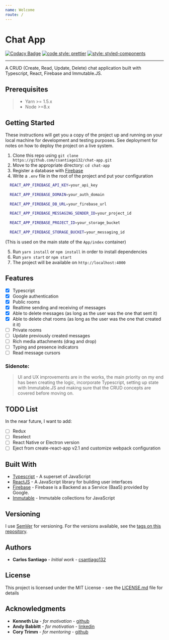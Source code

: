 ```yaml
---
name: Welcome
route: / 
---
```


# Chat App

[![Codacy Badge](https://api.codacy.com/project/badge/Grade/c08e6a879d464024b28be47c60b17a3a)](https://www.codacy.com/app/csantiago132/chat-app?utm_source=github.com&utm_medium=referral&utm_content=csantiago132/chat-app&utm_campaign=Badge_Grade)
[![code style: prettier](https://img.shields.io/badge/code_style-prettier-ff69b4.svg?style=flat-square)](https://github.com/prettier/prettier)
[![style: styled-components](https://img.shields.io/badge/style-%F0%9F%92%85%20styled--components-orange.svg?colorB=daa357&colorA=db748e)](https://github.com/styled-components/styled-components)

---

A CRUD (Create, Read, Update, Delete) chat application built with Typescript,
React, Firebase and Immutable.JS.

## Prerequisites

> - Yarn >= 1.5.x
> - Node >=8.x

## Getting Started

These instructions will get you a copy of the project up and running on your
local machine for development and testing purposes. See deployment for notes on
how to deploy the project on a live system.

1. Clone this repo using
   `git clone https://github.com/csantiago132/chat-app.git`
2. Move to the appropriate directory: `cd chat-app`
3. Register a database with
   [Firebase](https://firebase.google.com/docs/database/)
4. Write a `.env` file in the root of the project and put your configuration

```bash
  REACT_APP_FIREBASE_API_KEY=your_api_key
  
  REACT_APP_FIREBASE_DOMAIN=your_auth_domain
  
  REACT_APP_FIREBASE_DB_URL=your_firebase_url
  
  REACT_APP_FIREBASE_MESSAGING_SENDER_ID=your_project_id
  
  REACT_APP_FIREBASE_PROJECT_ID=your_storage_bucket
  
  REACT_APP_FIREBASE_STORAGE_BUCKET=your_messaging_id
```

(This is used on the main state of the `App/index` container)

5. Run `yarn install` or `npm install` in order to install dependencies
6. Run `yarn start` or `npm start`
7. The project will be available on `http://localhost:4000`

## Features

- [x] Typescript
- [x] Google authentication
- [x] Public rooms
- [x] Realtime sending and receiving of messages
- [x] Able to delete messages (as long as the user was the one that sent it)
- [x] Able to delete chat rooms (as long as the user was the one that created it
      it)
- [ ] Private rooms
- [ ] Update previously created messages
- [ ] Rich media attachments (drag and drop)
- [ ] Typing and presence indicators
- [ ] Read message cursors

### Sidenote:

> UI and UX improvements are in the works, the main priority on my end has been
> creating the logic, incorporate Typescript, setting up state with Immutable.JS
> and making sure that the CRUD concepts are covered before moving on.

## TODO List

In the near future, I want to add:

- [ ] Redux
- [ ] Reselect
- [ ] React Native or Electron version
- [ ] Eject from create-react-app v2.1 and customize webpack configuration

## Built With

- [Typescript](https://github.com/Microsoft/TypeScript) - A superset of
  JavaScript
- [ReactJS](https://reactjs.org/) - A JavaScript library for building user
  interfaces
- [Firebase](https://firebase.google.com/) - Firebase is a Backend as a Service
  (BaaS) provided by Google.
- [Immutable](http://facebook.github.io/immutable-js/) - Immutable collections
  for JavaScript

## Versioning

I use [SemVer](http://semver.org/) for versioning. For the versions available,
see the
[tags on this repository](https://github.com/csantiago132/chat-app/releases).

## Authors

- **Carlos Santiago** - _Initial work_ -
  [csantiago132](https://github.com/csantiago132)

## License

This project is licensed under the MIT License - see the
[LICENSE.md](https://github.com/csantiago132/chat-app/blob/develop/LICENSE.md) file for details

## Acknowledgments

- **Kenneth Liu** - _for motivation_ - [github](https://github.com/ksliu25)
- **Andy Babbitt** - _for motivation_ -
  [linkedin](https://www.linkedin.com/in/andy-babbitt-ba142319/)
- **Cory Trimm** - _for mentoring_ - [github](https://github.com/ctrimm)
